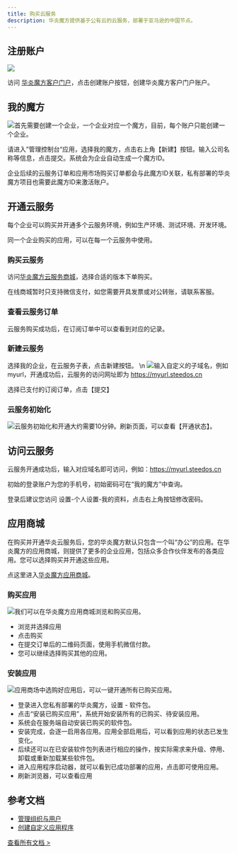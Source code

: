 ```yaml
---
title: 购买云服务
description: 华炎魔方提供基于公有云的云服务，部署于亚马逊的中国节点。
---
```


## 注册账户

 ![](https://console.steedos.cn/api/files/images/tKGF5eM7e6yn7z95f)

访问 [华炎魔方客户门户](https://console.steedos.cn)，点击创建账户按钮，创建华炎魔方客户门户账户。

## 我的魔方

 ![](https://console.steedos.cn/api/files/images/o4mmpmpCJXX4qZfMP)首先需要创建一个企业，一个企业对应一个魔方，目前，每个账户只能创建一个企业。

请进入”管理控制台“应用，选择我的魔方，点击右上角【新建】按钮。输入公司名称等信息，点击提交。系统会为企业自动生成一个魔方ID。

企业后续的云服务订单和应用市场购买订单都会与此魔方ID关联，私有部署的华炎魔方项目也需要此魔方ID来激活账户。

## 开通云服务

每个企业可以购买并开通多个云服务环境，例如生产环境、测试环境、开发环境。

同一个企业购买的应用，可以在每一个云服务中使用。

### 购买云服务

访问[华炎魔方云服务商城](https://www.steedos.cn/collections/platform-cloud)，选择合适的版本下单购买。

在线商城暂时只支持微信支付，如您需要开具发票或对公转账，请联系客服。

### 查看云服务订单

云服务购买成功后，在订阅订单中可以查看到对应的记录。

### 新建云服务

选择我的企业，在云服务子表，点击新建按钮。 \n  ![](/api/files/images/ZE6sKDZqhpHr2T9ja)输入自定义的子域名，例如 myurl，开通成功后，云服务的访问网址即为 https://myurl.steedos.cn

选择已支付的订阅订单，点击【提交】

### 云服务初始化

 ![](/api/files/images/DxniCqJNQtQgwAd4u)云服务初始化和开通大约需要10分钟。刷新页面，可以查看【开通状态】。

## 访问云服务

云服务开通成功后，输入对应域名即可访问，例如：<https://myurl.steedos.cn>

初始的登录账户为您的手机号，初始密码可在“我的魔方”中查询。

登录后建议您访问 设置-个人设置-我的资料，点击右上角按钮修改密码。

## 应用商城

在购买并开通华炎云服务后，您的华炎魔方默认只包含一个叫“办公”的应用。在华炎魔方的应用商城，则提供了更多的企业应用，包括众多合作伙伴发布的各类应用。您可以选择购买并开通这些应用。

点这里进入[华炎魔方应用商城](https://www.steedos.cn/collections/steedos-packages)。

### 购买应用

 ![](https://console.steedos.cn/api/files/images/PoqfA3ZHfxEWXzF5z)我们可以在华炎魔方应用商城浏览和购买应用。

* 浏览并选择应用
* 点击购买
* 在提交订单后的二维码页面，使用手机微信付款。
* 您可以继续选择购买其他的应用。

### 安装应用

 ![](https://console.steedos.cn/api/files/images/hvA8sf7QfkTDB88Zb)应用商场中选购好应用后，可以一键开通所有已购买应用。

* 登录进入您私有部署的华炎魔方，设置 - 软件包。
* 点击“安装已购买应用”，系统开始安装所有的已购买、待安装应用。
* 系统会在服务端自动安装已购买的软件包。
* 安装完成，会逐一启用各应用。应用全部启用后，可以看到应用的状态已发生变化。
* 后续还可以在已安装软件包列表进行相应的操作，按实际需求来升级、停用、卸载或重新加载某些软件包。
* 进入应用程序启动器，就可以看到已成功部署的应用，点击即可使用应用。
* 刷新浏览器，可以查看应用

## 参考文档

* [管理组织与用户](https://www.steedos.cn/docs/admin/organization)
* [创建自定义应用程序](https://www.steedos.cn/docs/admin/create_object)

[查看所有文档 >](https://www.steedos.cn/docs/)


